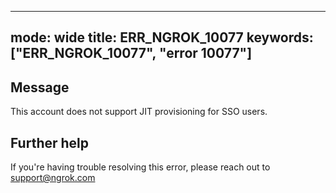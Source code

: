 
---
mode: wide
title: ERR_NGROK_10077
keywords: ["ERR_NGROK_10077", "error 10077"]
---

## Message
This account does not support JIT provisioning for SSO users.




## Further help
If you're having trouble resolving this error, please reach out to [support@ngrok.com](mailto:support@ngrok.com?subject=Help%20with%20ERR_NGROK_10077)


